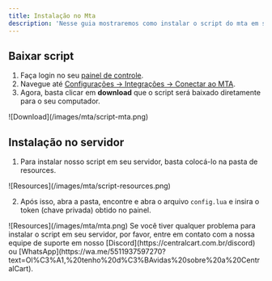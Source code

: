 ```yaml
---
title: Instalação no Mta
description: 'Nesse guia mostraremos como instalar o script do mta em seu servidor.'
---
```


## Baixar script

1. Faça login no seu [painel de controle](https://app.centralcart.com.br).
2. Navegue até [Configurações -> Integrações -> Conectar ao MTA](https://app.centralcart.com.br/settings/plugin/gta-sa).
3. Agora, basta clicar em **download** que o script será baixado diretamente para o seu computador.

<Frame>
  ![Download](/images/mta/script-mta.png)
</Frame>

## Instalação no servidor

1. Para instalar nosso script em seu servidor, basta colocá-lo na pasta de resources.

<Frame>
  ![Resources](/images/mta/script-resources.png)
</Frame>

2. Após isso, abra a pasta, encontre e abra o arquivo `config.lua` e insira o token (chave privada) obtido no painel.

<Frame>
  ![Resources](/images/mta/mta.png)
</Frame>

<Note>
  Se você tiver qualquer problema para instalar o script em seu servidor, por favor, 
  entre em contato com a  nossa equipe de suporte em nosso 
  [Discord](https://centralcart.com.br/discord) ou 
  [WhatsApp](https://wa.me/5511937597270?text=Ol%C3%A1,%20tenho%20d%C3%BAvidas%20sobre%20a%20CentralCart).
</Note>
